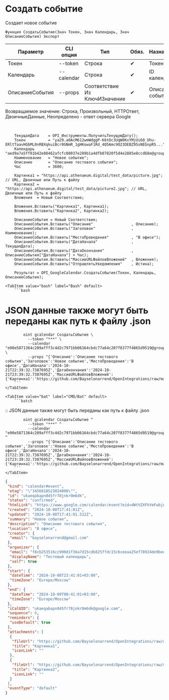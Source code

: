 ﻿---
sidebar_position: 4
---


# Создать событие
 Создает новое событие



`Функция СоздатьСобытие(Знач Токен, Знач Календарь, Знач ОписаниеСобытия) Экспорт`

  | Параметр | CLI опция | Тип | Обяз. | Назначение |
  |-|-|-|-|-|
  | Токен | --token | Строка | &#x2714; | Токен |
  | Календарь | --calendar | Строка | &#x2714; | ID календаря |
  | ОписаниеСобытия | --props | Соответствие Из КлючИЗначение | &#x2714; | Описание события |

  
  Возвращаемое значение:   Строка, Произвольный, HTTPОтвет, ДвоичныеДанные, Неопределено - ответ сервера Google

<br/>




```bsl title="Пример использования для 1С:Предприятие/OneScript"
    ТекущаяДата    = OPI_Инструменты.ПолучитьТекущуюДату();
    Токен          = "ya29.a0AcM612wmWdggP-K6tOc3UqW0KxYMjUi60_Uhu-ERltTaavHGbML0nRBXqkuiBcr0GNmR_1gHKowaF1Rd_4Q5Amc9O23DEBZ95sNEGnpR5...";
    Календарь      = "aed9a7a5ff01b42e80462afcfc08037e289b1a4dfb07820f5d4e2885e8ccd68e@group.calendar.google.com";
    Наименование   = "Новое событие";
    Описание       = "Описание тестового события";
    Час            = 3600;

    Картинка1 = "https://api.athenaeum.digital/test_data/picture.jpg";  // URL, Двоичные или Путь к файлу
    Картинка2 = "https://api.athenaeum.digital/test_data/picture2.jpg"; // URL, Двоичные или Путь к файлу
    Вложения  = Новый Соответствие;

    Вложения.Вставить("Картинка1", Картинка1);
    Вложения.Вставить("Картинка2", Картинка2);

    ОписаниеСобытия = Новый Соответствие;
    ОписаниеСобытия.Вставить("Описание"                 , Описание);
    ОписаниеСобытия.Вставить("Заголовок"                , Наименование);
    ОписаниеСобытия.Вставить("МестоПроведения"          , "В офисе");
    ОписаниеСобытия.Вставить("ДатаНачала"               , ТекущаяДата);
    ОписаниеСобытия.Вставить("ДатаОкончания"            , ОписаниеСобытия["ДатаНачала"] + Час);
    ОписаниеСобытия.Вставить("МассивURLФайловВложений"  , Вложения);
    ОписаниеСобытия.Вставить("ОтправлятьУведомления"    , Истина);

    Результат = OPI_GoogleCalendar.СоздатьСобытие(Токен, Календарь, ОписаниеСобытия);
```
    

 <Tabs>
  
    <TabItem value="bash" label="Bash" default>
        ```bash
# JSON данные также могут быть переданы как путь к файлу .json

            oint gcalendar СоздатьСобытие \
              --token "***" \
              --calendar "e90e5871364c209afff3c4d2c7971bb06164cbdc77a64c207f8377f4865d9519@group.calendar.google.com" \
              --props "{'Описание':'Описание тестового события','Заголовок':'Новое событие','МестоПроведения':'В офисе','ДатаНачала':'2024-10-21T22:39:32.7387695Z','ДатаОкончания':'2024-10-21T23:39:32.7387695Z','МассивURLФайловВложений':{'Картинка1':'https://github.com/Bayselonarrend/OpenIntegrations/raw/main/service/test_data/picture.jpg','Картинка2':'https://github.com/Bayselonarrend/OpenIntegrations/raw/main/service/test_data/picture2.jpg'},'ОтправлятьУведомления':true}"
        ```
    </TabItem>
  
    <TabItem value="bat" label="CMD/Bat" default>
        ```batch
:: JSON данные также могут быть переданы как путь к файлу .json

            oint gcalendar СоздатьСобытие ^
              --token "***" ^
              --calendar "e90e5871364c209afff3c4d2c7971bb06164cbdc77a64c207f8377f4865d9519@group.calendar.google.com" ^
              --props "{'Описание':'Описание тестового события','Заголовок':'Новое событие','МестоПроведения':'В офисе','ДатаНачала':'2024-10-21T22:39:32.7387695Z','ДатаОкончания':'2024-10-21T23:39:32.7387695Z','МассивURLФайловВложений':{'Картинка1':'https://github.com/Bayselonarrend/OpenIntegrations/raw/main/service/test_data/picture.jpg','Картинка2':'https://github.com/Bayselonarrend/OpenIntegrations/raw/main/service/test_data/picture2.jpg'},'ОтправлятьУведомления':true}"
        ```
    </TabItem>
</Tabs>


```json title="Результат"
{
 "kind": "calendar#event",
 "etag": "\"3456818523024000\"",
 "id": "ukaeqabapn045fr78jnkr0m6dk",
 "status": "confirmed",
 "htmlLink": "https://www.google.com/calendar/event?eid=dWthZXFhYmFwbjA0NWZyNzhqbmtyMG02ZGsgZjhjYjI1MzUxNmNjOTkwZDFmMzZhN2QxNWNkYjgyNWZmZGMxNWM2Y2VlYWEyNWVmNzg5MjRkZTliZWVhM2E1NkBn",
 "created": "2024-10-08T17:41:01Z",
 "updated": "2024-10-08T17:41:01.512Z",
 "summary": "Новое событие",
 "description": "Описание тестового события",
 "location": "В офисе",
 "creator": {
  "email": "bayselonarrend@gmail.com"
 },
 "organizer": {
  "email": "f8cb253516cc990d1f36a7d15cdb825ffdc15c6ceeaa25ef78924de9beea3a56@group.calendar.google.com",
  "displayName": "Тестовый календарь",
  "self": true
 },
 "start": {
  "dateTime": "2024-10-08T23:41:01+03:00",
  "timeZone": "Europe/Moscow"
 },
 "end": {
  "dateTime": "2024-10-09T00:41:01+03:00",
  "timeZone": "Europe/Moscow"
 },
 "iCalUID": "ukaeqabapn045fr78jnkr0m6dk@google.com",
 "sequence": 0,
 "reminders": {
  "useDefault": true
 },
 "attachments": [
  {
   "fileUrl": "https://github.com/Bayselonarrend/OpenIntegrations/raw/main/service/test_data/picture.jpg",
   "title": "Картинка1",
   "iconLink": ""
  },
  {
   "fileUrl": "https://github.com/Bayselonarrend/OpenIntegrations/raw/main/service/test_data/picture2.jpg",
   "title": "Картинка2",
   "iconLink": ""
  }
 ],
 "eventType": "default"
}
```
